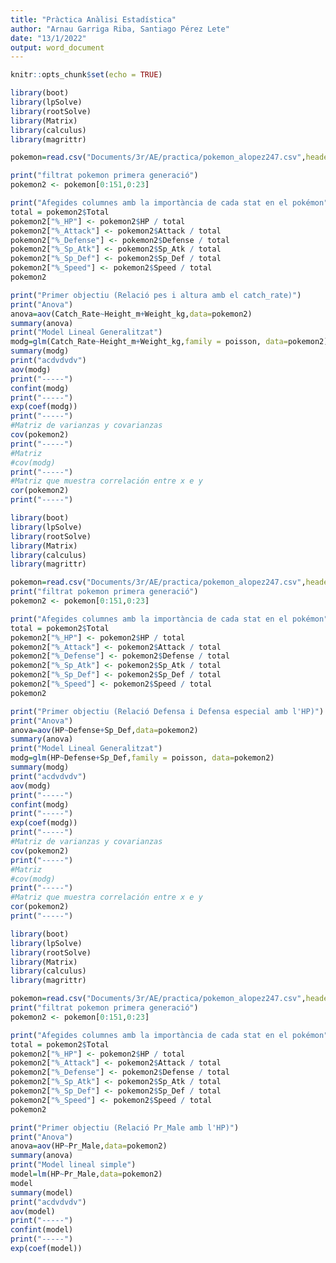 ---
title: "Pràctica Anàlisi Estadística"
author: "Arnau Garriga Riba, Santiago Pérez Lete"
date: "13/1/2022"
output: word_document
---

```{r setup, include=FALSE}
knitr::opts_chunk$set(echo = TRUE)
```

```{r 1 code}
library(boot)
library(lpSolve)
library(rootSolve)
library(Matrix)
library(calculus)
library(magrittr)

pokemon=read.csv("Documents/3r/AE/practica/pokemon_alopez247.csv",header=TRUE)

print("filtrat pokemon primera generació")
pokemon2 <- pokemon[0:151,0:23]

print("Afegides columnes amb la importància de cada stat en el pokémon")
total = pokemon2$Total
pokemon2["%_HP"] <- pokemon2$HP / total
pokemon2["%_Attack"] <- pokemon2$Attack / total
pokemon2["%_Defense"] <- pokemon2$Defense / total
pokemon2["%_Sp_Atk"] <- pokemon2$Sp_Atk / total
pokemon2["%_Sp_Def"] <- pokemon2$Sp_Def / total
pokemon2["%_Speed"] <- pokemon2$Speed / total
pokemon2

print("Primer objectiu (Relació pes i altura amb el catch_rate)")
print("Anova")
anova=aov(Catch_Rate~Height_m+Weight_kg,data=pokemon2)
summary(anova)
print("Model Lineal Generalitzat")
modg=glm(Catch_Rate~Height_m+Weight_kg,family = poisson, data=pokemon2)
summary(modg)
print("acdvdvdv")
aov(modg)
print("-----")
confint(modg)
print("-----")
exp(coef(modg))
print("-----")
#Matriz de varianzas y covarianzas
cov(pokemon2)
print("-----")
#Matriz 
#cov(modg)
print("-----")
#Matriz que muestra correlación entre x e y
cor(pokemon2)
print("-----")
```



```{r 2 code}
library(boot)
library(lpSolve)
library(rootSolve)
library(Matrix)
library(calculus)
library(magrittr)

pokemon=read.csv("Documents/3r/AE/practica/pokemon_alopez247.csv",header=TRUE)
print("filtrat pokemon primera generació")
pokemon2 <- pokemon[0:151,0:23]

print("Afegides columnes amb la importància de cada stat en el pokémon")
total = pokemon2$Total
pokemon2["%_HP"] <- pokemon2$HP / total
pokemon2["%_Attack"] <- pokemon2$Attack / total
pokemon2["%_Defense"] <- pokemon2$Defense / total
pokemon2["%_Sp_Atk"] <- pokemon2$Sp_Atk / total
pokemon2["%_Sp_Def"] <- pokemon2$Sp_Def / total
pokemon2["%_Speed"] <- pokemon2$Speed / total
pokemon2

print("Primer objectiu (Relació Defensa i Defensa especial amb l'HP)")
print("Anova")
anova=aov(HP~Defense+Sp_Def,data=pokemon2)
summary(anova)
print("Model Lineal Generalitzat")
modg=glm(HP~Defense+Sp_Def,family = poisson, data=pokemon2)
summary(modg)
print("acdvdvdv")
aov(modg)
print("-----")
confint(modg)
print("-----")
exp(coef(modg))
print("-----")
#Matriz de varianzas y covarianzas
cov(pokemon2)
print("-----")
#Matriz 
#cov(modg)
print("-----")
#Matriz que muestra correlación entre x e y
cor(pokemon2)
print("-----")
```

```{r 3 code}
library(boot)
library(lpSolve)
library(rootSolve)
library(Matrix)
library(calculus)
library(magrittr)

pokemon=read.csv("Documents/3r/AE/practica/pokemon_alopez247.csv",header=TRUE)
print("filtrat pokemon primera generació")
pokemon2 <- pokemon[0:151,0:23]

print("Afegides columnes amb la importància de cada stat en el pokémon")
total = pokemon2$Total
pokemon2["%_HP"] <- pokemon2$HP / total
pokemon2["%_Attack"] <- pokemon2$Attack / total
pokemon2["%_Defense"] <- pokemon2$Defense / total
pokemon2["%_Sp_Atk"] <- pokemon2$Sp_Atk / total
pokemon2["%_Sp_Def"] <- pokemon2$Sp_Def / total
pokemon2["%_Speed"] <- pokemon2$Speed / total
pokemon2

print("Primer objectiu (Relació Pr_Male amb l'HP)")
print("Anova")
anova=aov(HP~Pr_Male,data=pokemon2)
summary(anova)
print("Model lineal simple")
model=lm(HP~Pr_Male,data=pokemon2)
model
summary(model)
print("acdvdvdv")
aov(model)
print("-----")
confint(model)
print("-----")
exp(coef(model))
```
